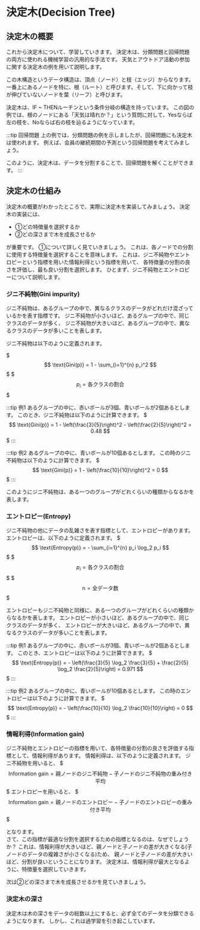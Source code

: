 
# 決定木(Decision Tree)

## 決定木の概要

これから決定木について、学習していきます。
決定木は、分類問題と回帰問題の両方に使われる機械学習の汎用的な手法です。
天気とアウトドア活動の参加に関する決定木の例を用いて説明します。

<Tree01 />

この木構造というデータ構造は、頂点（ノード）と枝（エッジ）からなります。
一番上にあるノードを特に、根（ルート）と呼びます。そして、下に向かって枝が伸びていないノードを葉（リーフ）と呼びます。

決定木は、IF ~ THENルーチンという条件分岐の構造を持っています。
この図の例では、根のノードにある「天気は晴れか？」という質問に対して、Yesならば左の枝を、Noならば右の枝を辿るようになっています。

:::tip 回帰問題
上の例では、分類問題の例を示しましたが、回帰問題にも決定木は使われます。
例えば、会員の継続期間の予測という回帰問題を考えてみましょう。

<Tree02/>

このように、決定木は、データを分割することで、回帰問題を解くことができます。
:::

## 決定木の仕組み

決定木の概要がわかったところで、実際に決定木を実装してみましょう。
決定木の実装には、
-  ①どの特徴量を選択するか
- ②どの深さまで木を成長させるか

が重要です。
①について詳しく見ていきましょう。
これは、各ノードでの分割に使用する特徴量を選択することを意味します。
これは、ジニ不純物やエントロピーという指標を用いた情報利得という指標を用いて、
各特徴量の分割の良さを評価し、最も良い分割を選択します。
ひとまず、ジニ不純物とエントロピーについて説明します。

### ジニ不純物(Gini impurity)
ジニ不純物は、あるグループの中で、異なるクラスのデータがどれだけ混ざっているかを表す指標です。
ジニ不純物が小さいほど、あるグループの中で、同じクラスのデータが多く、
ジニ不純物が大きいほど、あるグループの中で、異なるクラスのデータが多いことを表します。

ジニ不純物は以下のように定義されます。

$$$
\text{Gini(p)} = 1 - \sum_{i=1}^{n} p_i^2
$$$
$$$
p_i = \text{各クラスの割合}
$$$

:::tip 例1
あるグループの中に、赤いボールが3個、青いボールが2個あるとします。
このとき、ジニ不純物は以下のように計算できます。
$$$
\text{Gini(p)} = 1 - \left(\frac{3}{5}\right)^2 - \left(\frac{2}{5}\right)^2 = 0.48
$$$
:::

:::tip 例2
あるグループの中に、青いボールが10個あるとします。
この時のジニ不純物は以下のように計算できます。
$$$
\text{Gini(p)} = 1 - \left(\frac{10}{10}\right)^2 = 0
$$$
:::

このようにジニ不純物は、ある一つのグループがどれくらいの種類からなるかを表します。

### エントロピー(Entropy)
ジニ不純物の他にデータの乱雑さを表す指標として、エントロピーがあります。
エントロピーは、以下のように定義されます。
$$$
\text{Entropy(p)} = - \sum_{i=1}^{n} p_i \log_2 p_i
$$$
$$$
p_i = \text{各クラスの割合}
$$$
$$$
\text{n} = \text{全データ数}
$$$

エントロピーもジニ不純物と同様に、ある一つのグループがどれくらいの種類からなるかを表します。
エントロピーが小さいほど、あるグループの中で、同じクラスのデータが多く、
エントロピーが大きいほど、あるグループの中で、異なるクラスのデータが多いことを表します。

:::tip 例1
あるグループの中に、赤いボールが3個、青いボールが2個あるとします。 このとき、エントロピーは以下のように計算できます。
$$$
\text{Entropy(p)} = - \left(\frac{3}{5} \log_2 \frac{3}{5} + \frac{2}{5} \log_2 \frac{2}{5}\right) = 0.971
$$$
:::

:::tip 例2
あるグループの中に、青いボールが10個あるとします。
この時のエントロピーは以下のように計算できます。
$$$
\text{Entropy(p)} = - \left(\frac{10}{10} \log_2 \frac{10}{10}\right) = 0
$$$
:::

### 情報利得(Information gain)

ジニ不純物とエントロピーの指標を用いて、各特徴量の分割の良さを評価する指標として、情報利得があります。
情報利得は、以下のように定義されます。
ジニ不純物を用いると、
$$$
\text{Information gain} = \text{親ノードのジニ不純物} - \text{子ノードのジニ不純物の重み付き平均}
$$$
エントロピーを用いると、
$$$
\text{Information gain} = \text{親ノードのエントロピー} - \text{子ノードのエントロピーの重み付き平均}
$$$

となります。  
さて、この指標が最適な分割を選択するための指標となるのは、なぜでしょうか？
これは、情報利得が大きいほど、親ノードと子ノードの差が大きくなる(子ノードのデータの複雑さが小さくなる)ため、
親ノードと子ノードの差が大きいほど、分割が良いということになります。
決定木は、情報利得が最大となるように、特徴量を選択していきます。

次は②どの深さまで木を成長させるかを見ていきましょう。

### 決定木の深さ

決定木は木の深さをデータの総数以上にすると、必ず全てのデータを分類できるようになります。
しかし、これは過学習を引き起こしています。
